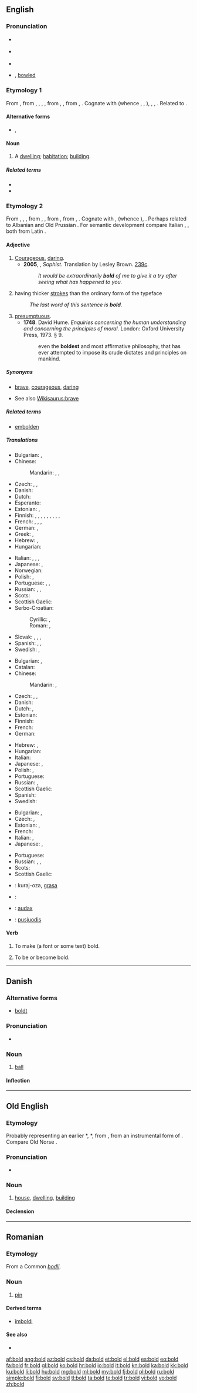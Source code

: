 ==English==
{{wikipedia|dab=bold (disambiguation)|bold}}

===Pronunciation===
* {{a|US}} {{IPA|/boʊld/}}
*: {{audio|en-us-bold.ogg|Audio (US)}}
* {{a|RP}} {{IPA|/bəʊld/|[bɒʊɫd]}}
* {{rhymes|əʊld}}
* {{homophones|bald}} {{qualifier|in some US dialects}}, [[bowl]]ed

===Etymology 1===
From {{etyl|enm}} {{term|bold|lang=enm}}, from {{etyl|ang}} {{term|bold|lang=ang}}, {{term|blod|lang=ang}}, {{term|bolt|lang=ang}}, {{term|botl||house, dwelling-place, mansion, hall, castle, temple|lang=ang}}, from {{etyl|gem-pro|en}} {{recons|budlan|lang=gem-pro}}, {{recons|buþlan||house, dwelling|lang=gem-pro}}, from {{etyl|ine-pro|en}} {{recons|bheu-|lang=ine-pro}}, {{recons|bhū-||to grow, wax, swell, live, dwell|lang=ine-pro}}. Cognate with {{etyl|ofs|-}} {{term|bold||house|lang=ofs}} (whence {{etyl|frr|-}} {{term|bol|lang=frr}}, {{term|boel|lang=frr}}, {{term|bøl||house|lang=frr}}), {{etyl|frr|-}} {{term|bodel|lang=frr}}, {{term|budel||property, inheritance|lang=frr}}, {{etyl|gml|-}} {{term|budel|būdel|property, real estate|lang=gml}}. Related to {{l|en|build}}.

====Alternative forms====
* {{l|en|bolde}}, {{l|en|boolde}}

====Noun====
{{en-noun}}

# {{obsolete}} A [[dwelling]]; [[habitation]]; [[building]].

=====Related terms=====
* {{l|en|bottle}}
* {{l|en|build}}

===Etymology 2===
From {{etyl|enm}} {{term|bold|lang=enm}}, {{term|bald|lang=enm}}, {{term|beald|lang=enm}}, from {{etyl|ang}} {{term|bald|lang=ang}}, {{term|beald||bold, brave, confident, strong, of good courage, presumptuous, impudent|lang=ang}}, from {{etyl|gem-pro|en}} {{recons|balþaz||strong, bold|lang=gem-pro}}, from {{etyl|ine-pro|en}} {{recons|bhel-|lang=ine-pro}}, {{recons|bhlē-||to bloat, swell, bubble|lang=ine-pro}}. Cognate with {{etyl|nl|-}} {{term|boud||bold, courageous, fearless|lang=nl}}, {{etyl|gmh|-}} {{term|balt||bold|lang=gmh}} (whence {{etyl|de|-}} {{term|bald||soon|lang=de}}), {{etyl|sv|-}} {{term|båld||bold, dauntless|lang=sv}}. Perhaps related to Albanian {{term|ball||forehead|lang=sq}} and Old Prussian {{term|balo||forehead|lang=prg}}. For semantic development compare Italian {{term|affrontare||to face, to deal with|lang=it}}, {{term|sfrontato||brave,daring|lang=it}}, both from Latin {{term|frons||forehead|lang=la}}.

====Adjective====
{{wikipedia|boldness}}
{{en-adj|er}}

# [[courageous|Courageous]], [[daring]].
#* '''2005''', {{w|Plato}}, ''Sophist''. Translation by Lesley Brown. [[w:Stephanus pagination|239c]].
#*: ''It would be extraordinarily '''bold''' of me to give it a try after seeing what has happened to you.''
# {{context|of a font}} having thicker [[stroke]]s than the ordinary form of the typeface
#: ''The last word of this sentence is '''bold'''.''
# [[presumptuous]].
#* '''1748'''. David Hume. ''Enquiries concerning the human understanding and concerning the principles of moral.'' London: Oxford University Press, 1973. § 9.
#*: even the '''boldest''' and most affirmative philosophy, that has ever attempted to impose its crude dictates and principles on mankind.

=====Synonyms=====
* {{sense|courageous}} [[brave]], [[courageous]], [[daring]]
* See also [[Wikisaurus:brave]]

=====Related terms=====
* [[embolden]]

=====Translations=====
{{trans-top|courageous, daring}}
* Bulgarian: {{t+|bg|смел|tr=smel}}, {{t+|bg|храбър|tr=hrábǎr}}
* Chinese:
*: Mandarin: {{t|cmn|膽大|sc=Hani}}, {{t|cmn|胆大|tr=dǎndà|sc=Hani}}, {{t|cmn|勇敢|tr=yǒnggǎn|sc=Hani}}
* Czech: {{t+|cs|odvážný|m}}, {{t-|cs|smělý|m}}, {{t-|cs|troufalý|m}}
* Danish: {{t-|da|modig}}
* Dutch: {{t+|nl|moedig}}
* Esperanto: {{t+|eo|aŭdaca}}
* Estonian: {{t+|et|julge}}, {{t-|et|vahva}}
* Finnish: {{t-|fi|arastelematon}}, {{t-|fi|arkailematon}}, {{t-|fi|karski}}, {{t+|fi|rohkea}}, {{t-|fi|röyhkeä}}, {{t-|fi|selväpiirteinen}}, {{t-|fi|suorasukainen}}, {{t-|fi|urhoollinen}}, {{t+|fi|uskalias}}, {{t+|fi|voimakas}}
* French: {{t+|fr|courageux}}, {{t+|fr|hardi}}, {{t+|fr|audacieux}}, {{t+|fr|effronté}}
* German: {{t+|de|mutig}}, {{t-|de|wagemutig}}
* Greek: {{t+|el|τολμηρός}}, {{t+|el|θαρραλέος}}
* Hebrew: {{t+|he|אמיץ|tr=amitz|m}}, {{t-|he|אמיצה|tr=amitza|f}}
* Hungarian: {{t+|hu|bátor}}
{{trans-mid}}
* Italian: {{t+|it|sfrontato}}, {{t+|it|ardito}}, {{t+|it|audace}}, {{t+|it|coraggioso}}
* Japanese: {{t|ja|勇敢|tr=ゆうかんな, yūkan na|alt=勇敢な|sc=Jpan}}, {{t-|ja|大胆|tr=だいたんな, daitan na|alt=大胆な|sc=Jpan}}
* Norwegian: {{t+|no|modig}}
* Polish: {{t+|pl|odważny}}, {{t+|pl|śmiały}}
* Portuguese: {{t+|pt|corajoso}}, {{t+|pt|bravo}}, {{t+|pt|audacioso}}
* Russian: {{t+|ru|смелый|tr=smélyj}}, {{t+|ru|храбрый|tr=xrábryj}}, {{t+|ru|отважный|tr=otvážnyj}}
* Scots: {{tø|sco|bauld}}
* Scottish Gaelic: {{t-|gd|dàna}}
* Serbo-Croatian:
*: Cyrillic: {{t-|sh|одважан}}, {{t-|sh|храбар}}
*: Roman: {{t-|sh|odvažan}}, {{t-|sh|hrabar}}
* Slovak: {{t-|sk|smelý}}, {{t-|sk|odvážny}}, {{t-|sk|opovážlivý}}, {{t-|sk|trúfalý}}
* Spanish: {{t+|es|audaz}}, {{t-|es|intrépido}}, {{t-|es|atrevido}}
* Swedish: {{t+|sv|modig}}, {{t+|sv|djärv}}
{{trans-bottom}}

{{trans-top|having thicker strokes than the ordinary form of the typeface}}
* Bulgarian: {{t+|bg|черен|tr=čéren}}, {{t|bg|получерен|tr=polučéren}}
* Catalan: {{t-|ca|negreta|f}}
* Chinese:
*: Mandarin: {{t|cmn|粗體|alt=粗體的|sc=Hani}}, {{t|cmn|粗体|tr=cūtǐ de|alt=粗体的|sc=Hani}}
* Czech: {{t-|cs|polotučný|m}}, {{t-|cs|tučný|m}}, {{t-|cs|zvýrazněný|m}}
* Danish: {{t-|da|fed}}
* Dutch: {{t+|nl|vet}}, {{t-|nl|vetgedrukt}}
* Estonian: {{t-|et|paks}}
* Finnish: {{t-|fi|lihavoitu}}
* French: {{t+|fr|gras}}
* German: {{t+|de|fett}}
{{trans-mid}}
* Hebrew: {{t-|he|דגוש|tr=dagush|m}}, {{t+|he|בולט|tr=bolet'|m}}
* Hungarian: {{t+|hu|kövér}}
* Italian: {{t-|it|grassetto}}
* Japanese: {{t|ja|太字|tr=ふとじの, futoji no|alt=太字の|sc=Jpan}}, {{t|ja|ボールド体|tr=bōrudo-tai no|alt=ボールド体の|sc=Jpan}}
* Polish: {{t+|pl|tłusty}}, {{t-|pl|pogrubiony}}
* Portuguese: {{t-|pt|negrito}}
* Russian: {{t+|ru|жирный|tr=žírnyj|sc=Cyrl}}, {{t|ru|полужирный|tr=polužírnyj|sc=Cyrl}}
* Scottish Gaelic: {{t-|gd|trom}}
* Spanish: {{t+|es|negrita}}
* Swedish: {{t+|sv|fet}}
{{trans-bottom}}

{{trans-top|presumptuous}}
* Bulgarian: {{t+|bg|дързък}}, {{t+|bg|самоуверен}}
* Czech: {{t-|cs|troufalý|m}}, {{t-|cs|drzý|m}}
* Estonian: {{t-|et|jultunud}}, {{t-|et|häbematu}}
* French: {{t+|fr|présomptueux}}
* Italian: {{t+|it|sfrontato}}, {{t+|it|sfacciato}}
* Japanese: {{t-|ja|図々しい|tr=zūzūshii|sc=Jpan}}, {{t-|ja|厚かましい|tr=atsukamashii|sc=Jpan}}
{{trans-mid}}
* Portuguese: {{t+|pt|presunçoso}}
* Russian: {{t+|ru|дерзкий|tr=dérzkij}}, {{t+|ru|самоуверенный|tr=samouvérennyj}}, {{t+|ru|наглый|tr=náglyj}}
* Scots: {{tø|sco|bauld}}
* Scottish Gaelic: {{t-|gd|dàna}}
{{trans-bottom}}

{{checktrans-top}}
* {{ttbc|io}}: kuraj-oza, [[grasa]]
* {{ttbc|id}}: {{t+|id|berani}}
* {{ttbc|la}}: [[audax]]
* {{ttbc|lt}}: [[pusjuodis]]
{{trans-bottom}}

====Verb====
{{en-verb}}

# {{transitive}} To make (a font or some text) bold.
# {{obsolete}} To be or become bold. <!--i.e. brave?-->

{{Webster 1913}}

----

==Danish==
{{wikipedia|lang=da|Bold}}

===Alternative forms===
* {{qualifier|archaic}} [[boldt]]

===Pronunciation===
* {{rhymes|ʌld|lang=da}}

===Noun===
{{da-noun|en|e}}

# [[ball]]

====Inflection====
{{da-noun-infl|en|e}}

----

==Old English==

===Etymology===
Probably representing an earlier *{{term||bodl}}, *{{term||boþl}}, from {{etyl|gem-pro|ang}} {{recons|bōþlan|lang=gem-pro}}, from an instrumental form of {{recons|būanan||to dwell|lang=gem-pro}}. Compare Old Norse {{term|ból}}.

===Pronunciation===
* {{IPA|/bold/|lang=ang}}

===Noun===
{{ang-noun|g=n}}

# [[house]], [[dwelling]], [[building]]

====Declension====
{{ang-decl-noun-a-n|bold}}

----

==Romanian==

===Etymology===
From a Common {{etyl|sla|ro}} ''[[bodli]]''.

===Noun===
{{ro-noun|n|bolduri}}

# [[pin]]

====Derived terms====
* [[îmboldi]]

====See also====
* {{l|ro|ac}}

[[af:bold]]
[[ang:bold]]
[[az:bold]]
[[cs:bold]]
[[da:bold]]
[[et:bold]]
[[el:bold]]
[[es:bold]]
[[eo:bold]]
[[fa:bold]]
[[fr:bold]]
[[gl:bold]]
[[ko:bold]]
[[hr:bold]]
[[io:bold]]
[[it:bold]]
[[kn:bold]]
[[ka:bold]]
[[kk:bold]]
[[ku:bold]]
[[li:bold]]
[[hu:bold]]
[[mg:bold]]
[[ml:bold]]
[[my:bold]]
[[fj:bold]]
[[pl:bold]]
[[ru:bold]]
[[simple:bold]]
[[fi:bold]]
[[sv:bold]]
[[tl:bold]]
[[ta:bold]]
[[te:bold]]
[[tr:bold]]
[[vi:bold]]
[[vo:bold]]
[[zh:bold]]